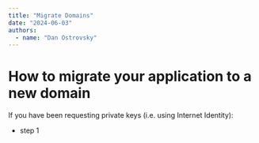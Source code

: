 ```yaml
---
title: "Migrate Domains"
date: "2024-06-03"
authors:
  - name: "Dan Ostrovsky"
---
```


# How to migrate your application to a new domain

If you have been requesting private keys (i.e. using Internet Identity):
- step 1